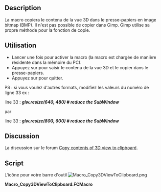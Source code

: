 <languages/>
{{Macro/fr
|Name=Macro Copy3DViewToClipboard
|Icon=Macro_Copy3DViewToClipboard.png
|Description=La macro copiera le contenu de la vue 3D dans le presse-papiers en image bitmap (BMP).<br/>Copier dans Gimp n'est pas possible. Gimp utilise sa propre méthode pour la fonction de copie. 
|Author=Mario52
|Version=00.01
|Date=2016-09-14
|FCVersion= <=0.17
|Download=[https://www.freecadweb.org/wiki/images/8/84/Macro_Copy3DViewToClipboard.png Icône de la barre d'outils]
|Shortcut=G, Q
|SeeAlso=[[Macro_Snip/fr|Macro Snip]] [[Image:Snip.png|24px]]<br/>[[Macro Screen Wiki/fr|Macro Screen Wiki]] [[Image:Macro_Screen_Wiki.png|24px]]
}}

==Description==

La macro copiera le contenu de la vue 3D dans le presse-papiers en image bitmap (BMP). Il n'est pas possible de copier dans Gimp. Gimp utilise sa propre méthode pour la fonction de copie. 

{{Codeextralink|https://gist.githubusercontent.com/mario52a/f5c3738f858f7b058897c6c235232cbe/raw/a10bc3b8789badc1e405541d4697d7286d9f0fd3/Macro_Copy3DViewToClipboard.FCMacro}}

<span id="How_To_Use"></span>
==Utilisation==

*Lancer une fois pour activer la macro (la macro est chargée de manière résidente dans la mémoire du PC).
*Appuyez sur {{KEY|G}} pour saisir le contenu de la vue 3D et le copier dans le presse-papiers.
*Appuyez sur {{KEY|Q}} pour quitter.

PS : si vous voulez d'autres formats, modifiez les valeurs du numéro de ligne 33 ex :

line 33 : '''''glw.resize(640, 480)                                    # reduce the SubWindow'''''

par

line 33 : '''''glw.resize(800, 600)                                    # reduce the SubWindow'''''

==Discussion==

La discussion sur le forum [http://forum.freecadweb.org/viewtopic.php?f=3&t=16731 Copy contents of 3D view to clipboard].

<span id="Code"></span>
==Script==

L'icône pour votre barre d'outil [[File:Macro_Copy3DViewToClipboard.png]]


'''Macro_Copy3DViewToClipboard.FCMacro'''

{{MacroCode|code=
# -*- coding: utf-8 -*-
import PySide
from PySide.QtGui import *
from PySide import QtGui ,QtCore
from PySide import QtOpenGL
#from gimpfu import *
 
__title__   = "Macro_Copy3DViewToClipboard"
__author__  = "Mario52"
__url__     = "http://www.freecadweb.org/index-fr.html"
__version__ = "00.01"
__date__    = "14/09/2016"
           
class ViewObserver:
    print "run FCGrab .."
 
    def logPosition(self, info):
        import tempfile
        import os
        from PySide import QtGui
 
        pos = info["Key"]
        if pos.upper() == "G":
            pos = ""
           
            mw=Gui.getMainWindow()
            gl=mw.findChildren(QtOpenGL.QGLWidget)
            glw=gl[0] # just use the first element
 
            originalsize = glw.size()                               # originalsize SubWindow
            print "originalsize : ",originalsize.width(),", ", originalsize.height()
 
            glw.resize(640, 480)                                    # reduce the SubWindow
            glw.show()
            Gui.SendMsgToActiveView("ViewFit")
            print "resize in : ",glw.frameGeometry().width()," ",glw.frameGeometry().height()
 
            i=glw.grabFrameBuffer()
            cb=QtGui.qApp.clipboard()
            cb.setImage(i)
            glw.resize(originalsize.width(), originalsize.height()) # restore originalsize SubWindow
            print "Grab"
 
        if (pos.upper() == "Q"):
            v.removeEventCallback("SoKeyboardEvent",c)
            print "End FCGrab"
 
 
v=Gui.activeDocument().activeView()
o = ViewObserver()
c = v.addEventCallback("SoKeyboardEvent",o.logPosition)

}}
{{clear}}